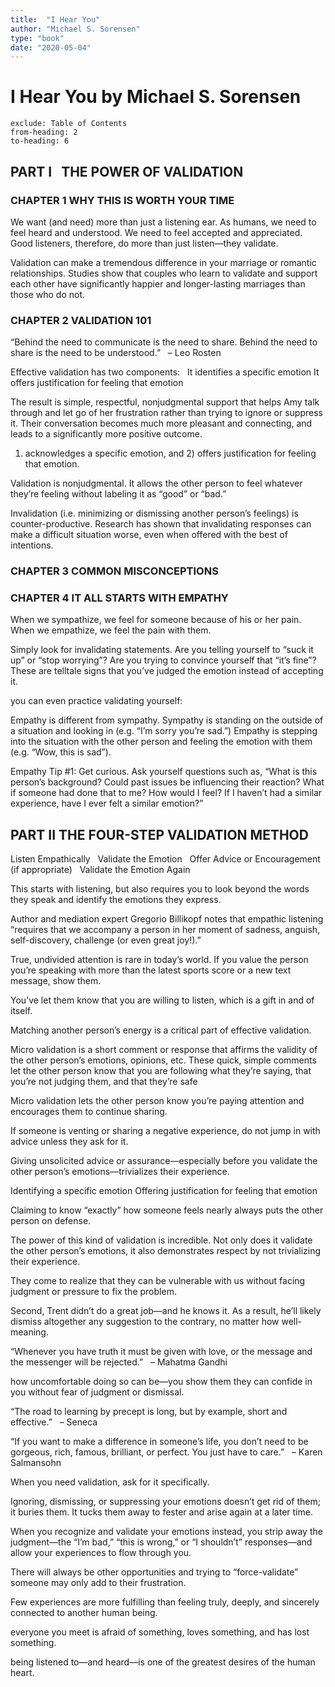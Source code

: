```yaml
---
title:  "I Hear You"
author: "Michael S. Sorensen"
type: "book"
date: "2020-05-04"
---
```




# I Hear You by Michael S. Sorensen

```toc
exclude: Table of Contents
from-heading: 2
to-heading: 6
```


## PART I   THE POWER OF VALIDATION


### CHAPTER 1 WHY THIS IS WORTH YOUR TIME


We want (and need) more than just a listening ear. As humans, we need to feel heard and understood. We need to feel accepted and appreciated. Good listeners, therefore, do more than just listen—they validate.


Validation can make a tremendous difference in your marriage or romantic relationships. Studies show that couples who learn to validate and support each other have significantly happier and longer-lasting marriages than those who do not.


### CHAPTER 2 VALIDATION 101


“Behind the need to communicate is the need to share. Behind the need to share is the need to be understood.”   – Leo Rosten


Effective validation has two components:   It identifies a specific emotion It offers justification for feeling that emotion


The result is simple, respectful, nonjudgmental support that helps Amy talk through and let go of her frustration rather than trying to ignore or suppress it. Their conversation becomes much more pleasant and connecting, and leads to a significantly more positive outcome.


1) acknowledges a specific emotion, and 2) offers justification for feeling that emotion.


Validation is nonjudgmental. It allows the other person to feel whatever they’re feeling without labeling it as “good” or “bad.”


Invalidation (i.e. minimizing or dismissing another person’s feelings) is counter-productive. Research has shown that invalidating responses can make a difficult situation worse, even when offered with the best of intentions.


### CHAPTER 3 COMMON MISCONCEPTIONS


### CHAPTER 4 IT ALL STARTS WITH EMPATHY


When we sympathize, we feel for someone because of his or her pain. When we empathize, we feel the pain with them.


Simply look for invalidating statements. Are you telling yourself to “suck it up” or “stop worrying”? Are you trying to convince yourself that “it’s fine”? These are telltale signs that you’ve judged the emotion instead of accepting it.


you can even practice validating yourself:


Empathy is different from sympathy. Sympathy is standing on the outside of a situation and looking in (e.g. “I’m sorry you’re sad.”) Empathy is stepping into the situation with the other person and feeling the emotion with them (e.g. “Wow, this is sad”).


Empathy Tip #1: Get curious. Ask yourself questions such as, “What is this person’s background? Could past issues be influencing their reaction? What if someone had done that to me? How would I feel? If I haven’t had a similar experience, have I ever felt a similar emotion?”


## PART II THE FOUR-STEP VALIDATION METHOD


Listen Empathically   Validate the Emotion   Offer Advice or Encouragement (if appropriate)   Validate the Emotion Again


This starts with listening, but also requires you to look beyond the words they speak and identify the emotions they express.


Author and mediation expert Gregorio Billikopf notes that empathic listening “requires that we accompany a person in her moment of sadness, anguish, self-discovery, challenge (or even great joy!).”


True, undivided attention is rare in today’s world. If you value the person you’re speaking with more than the latest sports score or a new text message, show them.


You’ve let them know that you are willing to listen, which is a gift in and of itself.


Matching another person’s energy is a critical part of effective validation.


Micro validation is a short comment or response that affirms the validity of the other person’s emotions, opinions, etc. These quick, simple comments let the other person know that you are following what they’re saying, that you’re not judging them, and that they’re safe


Micro validation lets the other person know you’re paying attention and encourages them to continue sharing.


If someone is venting or sharing a negative experience, do not jump in with advice unless they ask for it.


Giving unsolicited advice or assurance—especially before you validate the other person’s emotions—trivializes their experience.


Identifying a specific emotion Offering justification for feeling that emotion


Claiming to know “exactly” how someone feels nearly always puts the other person on defense.


The power of this kind of validation is incredible. Not only does it validate the other person’s emotions, it also demonstrates respect by not trivializing their experience.


They come to realize that they can be vulnerable with us without facing judgment or pressure to fix the problem.


Second, Trent didn’t do a great job—and he knows it. As a result, he’ll likely dismiss altogether any suggestion to the contrary, no matter how well-meaning.


“Whenever you have truth it must be given with love, or the message and the messenger will be rejected.”   – Mahatma Gandhi


how uncomfortable doing so can be—you show them they can confide in you without fear of judgment or dismissal.


“The road to learning by precept is long, but by example, short and effective.”   – Seneca


“If you want to make a difference in someone’s life, you don’t need to be gorgeous, rich, famous, brilliant, or perfect. You just have to care.”   – Karen Salmansohn


When you need validation, ask for it specifically.


Ignoring, dismissing, or suppressing your emotions doesn’t get rid of them; it buries them. It tucks them away to fester and arise again at a later time.


When you recognize and validate your emotions instead, you strip away the judgment—the “I’m bad,” “this is wrong,” or “I shouldn’t” responses—and allow your experiences to flow through you.


There will always be other opportunities and trying to “force-validate” someone may only add to their frustration.


Few experiences are more fulfilling than feeling truly, deeply, and sincerely connected to another human being.


everyone you meet is afraid of something, loves something, and has lost something.


being listened to—and heard—is one of the greatest desires of the human heart.


